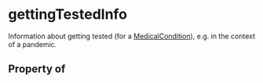# gettingTestedInfo

Information about getting tested (for a <a class="localLink" href="/MedicalCondition">MedicalCondition</a>), e.g. in the context of a pandemic.

## Property of



